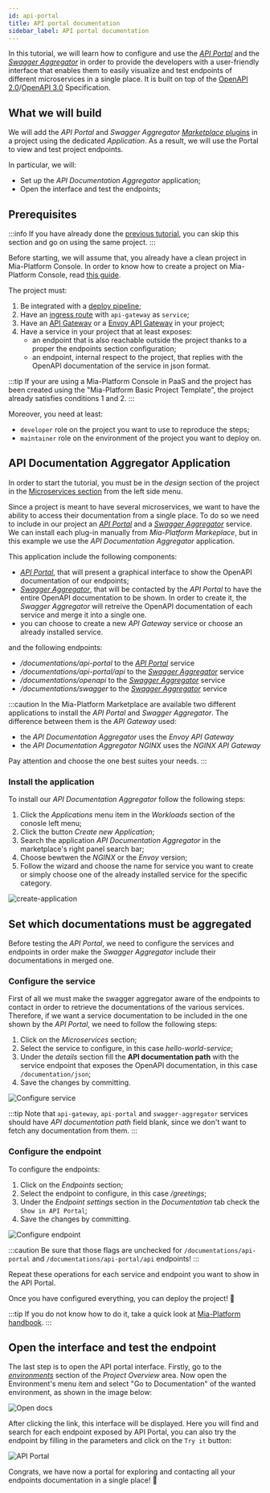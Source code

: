 ```yaml
---
id: api-portal
title: API portal documentation
sidebar_label: API portal documentation
---
```



In this tutorial, we will learn how to configure and use the [_API Portal_](/runtime_suite/api-portal/10_overview.md) and the [_Swagger Aggregator_](/runtime_suite/swagger-aggregator/10_overview.md) in order to provide the developers with a user-friendly interface that enables them to easily visualize and test endpoints of different microservices in a single place. It is built on top of the [OpenAPI 2.0](https://swagger.io/specification/v2/)/[OpenAPI 3.0](https://swagger.io/specification/) Specification.

## What we will build

We will add the _API Portal_ and _Swagger Aggregator_ [_Marketplace_ plugins](/plugins/mia-platform-plugins.md) in a project using the dedicated _Application_. As a result, we will use the Portal to view and test project endpoints.

In particular, we will:

- Set up the _API Documentation Aggregator_ application;
- Open the interface and test the endpoints;

## Prerequisites

:::info
If you have already done the [previous tutorial](/console/tutorials/configure-marketplace-components/microservice-hello-world.mdx), you can skip this section and go on using the same project.
:::

Before starting, we will assume that, you already have a clean project in Mia-Platform Console. In order to know how to create a project on Mia-Platform Console, read [this guide](/console/project-configuration/create-a-project.mdx).

The project must:

1. Be integrated with a [deploy pipeline](/infrastructure/self-hosted/pipeline-configuration.md);
1. Have an [ingress route](/infrastructure/paas/tools/traefik.md) with `api-gateway` as `service`;
1. Have an [API Gateway](/runtime_suite/api-gateway/10_overview.md) or a [Envoy API Gateway](/runtime_suite/envoy-api-gateway/overview.md) in your project;
1. Have a service in your project that at least exposes:
    - an endpoint that is also reachable outside the project thanks to a proper the endpoints section configuration;
    - an endpoint, internal respect to the project, that replies with the OpenAPI documentation of the service in json format.

:::tip
If your are using a Mia-Platform Console in PaaS and the project has been created using the "Mia-Platform Basic Project Template", the project already satisfies conditions 1 and 2.
:::

Moreover, you need at least:

- `developer` role on the project you want to use to reproduce the steps;
- `maintainer` role on the environment of the project you want to deploy on.

## API Documentation Aggregator Application

In order to start the tutorial, you must be in the _design_ section of the project in the [Microservices section](/development_suite/api-console/api-design/services.md) from the left side menu.

Since a project is meant to have several microservices, we want to have the ability to access their documentation from a single place. 
To do so we need to include in our project an [_API Portal_](/runtime_suite/api-portal/10_overview.md) and a [_Swagger Aggregator_](/runtime_suite/swagger-aggregator/10_overview.md) service. 
We can install each plug-in manually from _Mia-Platform Markeplace_, but in this example we use the _API Documentation Aggregator_ application.

This application include the following components:
- [_API Portal_](/runtime_suite/api-portal/10_overview.md), that will present a graphical interface to show the OpenAPI documentation of our endpoints;
- [_Swagger Aggregator_](/runtime_suite/swagger-aggregator/10_overview.md), that will be contacted by the _API Portal_ to have the entire OpenAPI documentation to be shown. In order to create it, the _Swagger Aggregator_ will retreive the OpenAPI documentation of each service and merge it into a single one.
- you can choose to create a new _API Gateway_ service or choose an already installed service. 

and the following endpoints:
- _/documentations/api-portal_ to the [_API Portal_](/runtime_suite/api-portal/10_overview.md) service 
- _/documentations/api-portal/api_ to the [_Swagger Aggregator_](/runtime_suite/swagger-aggregator/10_overview.md) service
- _/documentations/openapi_ to the [_Swagger Aggregator_](/runtime_suite/swagger-aggregator/10_overview.md) service
- _/documentations/swagger_ to the [_Swagger Aggregator_](/runtime_suite/swagger-aggregator/10_overview.md) service

:::caution
In the Mia-Platform Marketplace are available two different applications to install the _API Portal_ and _Swagger Aggregator_.
The difference between them is the _API Gateway_ used: 
- the _API Documentation Aggregator_ uses the _Envoy API Gateway_
- the _API Documentation Aggregator NGINX_ uses the _NGINX API Gateway_

Pay attention and choose the one best suites your needs.
:::

### Install the application

To install our _API Documentation Aggregator_ follow the following steps:

1. Click the _Applications_ menu item in the _Workloads_ section of the conosle left menu;
2. Click the button _Create new Application_;
3. Search the application _API Documentation Aggregator_ in the marketplace's right panel search bar;
4. Choose bewtwen the _NGINX_ or the _Envoy_ version;
5. Follow the wizard and choose the name for service you want to create or simply choose one of the already installed service for the specific category.

![create-application](img/create-api-portal-application.png)


## Set which documentations must be aggregated

Before testing the _API Portal_, we need to configure the services and endpoints in order make the _Swagger Aggregator_ include their documentations in merged one.

### Configure the service

First of all we must make the swagger aggregator aware of the endpoints to contact in order to retrieve the documentations of the various services. Therefore, if we want a service documentation to be included in the one shown by the _API Portal_, we need to follow the following steps:

1. Click on the _Microservices_ section;
1. Select the service to configure, in this case _hello-world-service_;
1. Under the _details_ section fill the **API documentation path** with the service endpoint that exposes the OpenAPI documentation, in this case `/documentation/json`;
1. Save the changes by committing.

![Configure service](img/configure_service.png)

:::tip
Note that `api-gateway`, `api-portal` and `swagger-aggregator` services should have _API documentation path_ field blank, since we don't want to fetch any documentation from them.
:::

### Configure the endpoint

To configure the endpoints:

1. Click on the _Endpoints_ section;
1. Select the endpoint to configure, in this case _/greetings_;
1. Under the _Endpoint settings_ section in the _Documentation_ tab check the `Show in API Portal`;
1. Save the changes by committing.

![Configure endpoint](img/configure_endpoint.png)

:::caution
Be sure that those flags are unchecked for `/documentations/api-portal` and `/documentations/api-portal/api` endpoints!
:::

Repeat these operations for each service and endpoint you want to show in the API Portal.

Once you have configured everything, you can deploy the project! 🚀

:::tip
If you do not know how to do it, take a quick look at [Mia-Platform handbook](/console/handbooks/project-usage.md#deploy-changes).
:::

## Open the interface and test the endpoint

The last step is to open the API portal interface. Firstly, go to the [_environments_](/console/project-configuration/manage-environment-variables/index.md) section of the _Project Overview_ area. Now open the Environment's menu item and select "Go to Documentation" of the wanted environment, as shown in the image below:

![Open docs](img/open_docs.png)

After clicking the link, this interface will be displayed. Here you will find and search for each endpoint exposed by API Portal, you can also try the endpoint by filling in the parameters and click on the `Try it` button:

![API Portal](img/try_now_api_portal.png)

Congrats, we have now a portal for exploring and contacting all your endpoints documentation in a single place! 🎉
